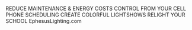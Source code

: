 REDUCE MAINTENANCE & ENERGY COSTS CONTROL FROM YOUR CELL PHONE SCHEDULING CREATE COLORFUL LIGHTSHOWS RELIGHT YOUR SCHOOL EphesusLighting.com